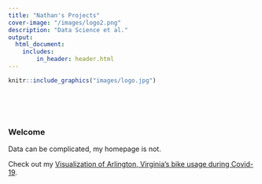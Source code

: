 ```yaml
---
title: "Nathan's Projects"
cover-image: "/images/logo2.png"
description: "Data Science et al."
output: 
  html_document:
    includes:
        in_header: header.html
---
```


<style type="text/css">
.title {
  display: none;
}

#getting-started img {
  margin-right: 10px;
}

</style>

<div class="row">
<div class="col-sm-6">

```r
knitr::include_graphics("images/logo.jpg")
```

</div>
<div class="col-sm-6"  style="padding-top: 50px;">

### Welcome

Data can be complicated, my homepage is not. 

Check out my [Visualization of Arlington, Virginia's bike usage during Covid-19](https://nathansprojects.com/posts/arlington_bike_visualizations/part_1_the_plan.html).

</div>
</div>